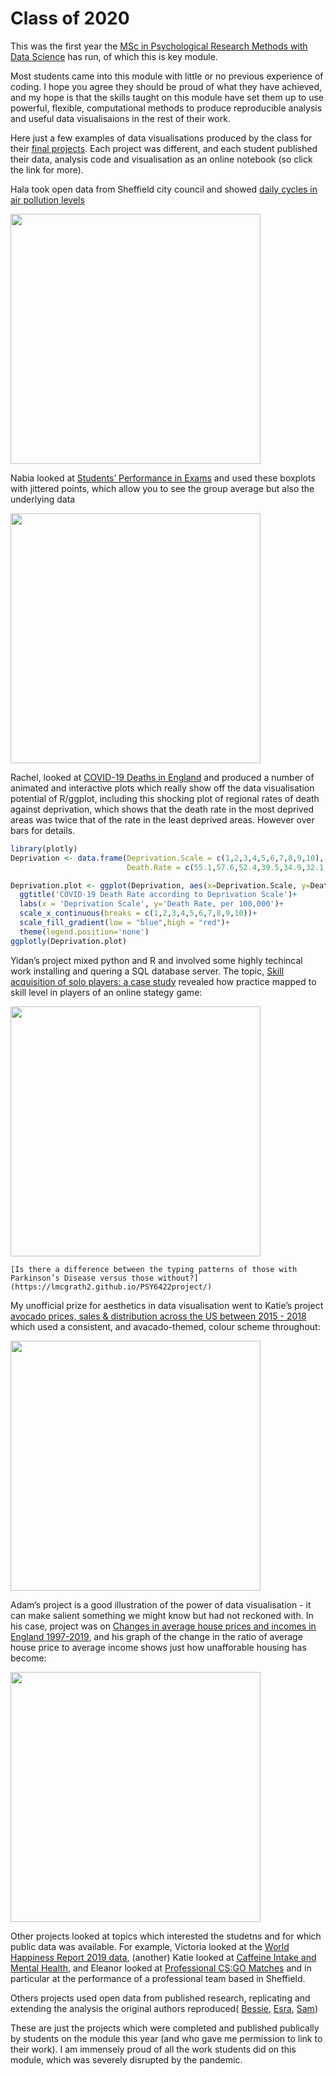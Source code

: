 # Class of 2020

This was the first year the [MSc in Psychological Research Methods with Data Science](https://www.sheffield.ac.uk/psychology/prospectivepg/masters/data-science) has run, of which this is key module.

Most students came into this module with little or no previous experience of coding. I hope you agree they should be proud of what they have achieved, and my hope is that the skills taught on this module have set them up to use powerful, flexible, computational methods to produce reproducible analysis and useful data visualisaions in the rest of their work.




Here just a few examples of data visualisations produced by the class for their [final projects](docs/final-project.html). Each project was different, and each student published their data, analysis code and visualisation as an online notebook (so click the link for more).

Hala took open data from Sheffield city council and showed [daily cycles in air pollution levels](https://halaaj.github.io/PSY6422/)

<img src="images/hala.png" style="width: 400px; float: center;">

Nabia looked at [Students' Performance in Exams](https://nabihaahmad.github.io/) and used these boxplots with jittered points, which allow you to see the group average but also the underlying data

<img src="images/nabia.png" style="width: 400px; float: center;">

Rachel, looked at [COVID-19 Deaths in England](https://rachelanthony.github.io/) and produced a number of animated and interactive plots which really show off the data visualisation potential of R/ggplot, including this shocking plot of regional rates of death against deprivation, which shows that the death rate in the most deprived areas was twice that of the rate in the least deprived areas. However over bars for details.

```r
library(plotly)
Deprivation <- data.frame(Deprivation.Scale = c(1,2,3,4,5,6,7,8,9,10),
                          Death.Rate = c(55.1,57.6,52.4,39.5,34.9,32.1,29.6,30.3,27.0,25.3))

Deprivation.plot <- ggplot(Deprivation, aes(x=Deprivation.Scale, y=Death.Rate, fill=Deprivation.Scale))+geom_bar(stat = 'identity', position='dodge')+
  ggtitle('COVID-19 Death Rate according to Deprivation Scale')+
  labs(x = 'Deprivation Scale', y='Death Rate, per 100,000')+
  scale_x_continuous(breaks = c(1,2,3,4,5,6,7,8,9,10))+
  scale_fill_gradient(low = "blue",high = "red")+
  theme(legend.position='none')
ggplotly(Deprivation.plot)
```



Yidan's project mixed python and R and involved some highly techincal work installing and quering a SQL database server. The topic, [Skill acquisition of solo players: a case study
](https://github.com/yidanliu-psy/solo-player-skill/blob/master/visualisation.ipynb) revealed how practice mapped to skill level in players of an online stategy game:

<img src="images/yidan.png" style="width: 400px; float: center;">

	
	[Is there a difference between the typing patterns of those with Parkinson’s Disease versus those without?](https://lmcgrath2.github.io/PSY6422project/)

My unofficial prize for aesthetics in data visualisation went to Katie's project [avocado prices, sales & distribution across the US between 2015 - 2018](https://katielmoran.github.io/PSY6422) which used a consistent, and avacado-themed, colour scheme throughout:

<img src="images/katie.png" style="width: 400px; float: center;">

Adam's project is a good illustration of the power of data visualisation - it can make salient something we might know but had not reckoned with. In his case, project was on [Changes in average house prices and incomes in England 1997-2019](https://adamscott1997.github.io/PSY6422/), and his graph of the change in the ratio of average house price to average income shows just how unafforable housing has become:

<img src="images/adam.png" style="width: 400px; float: center;">


Other projects looked at topics which interested the studetns and for which public data was available. For example, Victoria looked at the [World Happiness Report 2019 data](https://victoria1403.github.io/PSY6422-Final-Project/), (another) Katie looked at [Caffeine Intake and Mental Health](https://kamac-sheff.github.io/Caffeine/Caffeine.html), and Eleanor looked at [Professional CS:GO Matches](https://eleanorhyde.github.io/) and in particular at the performance of a professional team based in Sheffield.

Others  projects used open data from published research, replicating and extending the analysis the original authors reproduced( [Bessie](https://bessieo.github.io/Looking-At-Others/), [Esra](https://ekhojah.github.io/Birthwight/), [Sam](https://sam-antrobus.github.io/Final_Project/))

These are just the projects which were completed and published publically by students on the module this year (and who gave me permission to link to their work). I am immensely proud of all the work students did on this module, which was severely disrupted by the pandemic.



	


